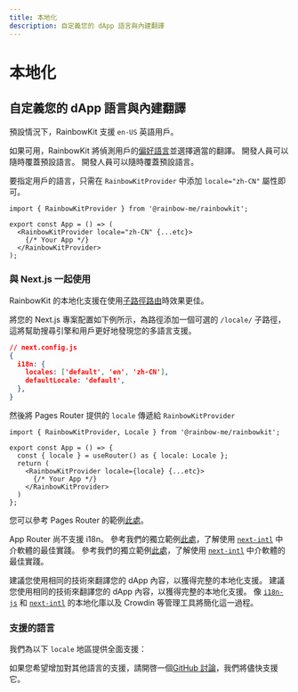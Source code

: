 ```yaml
---
title: 本地化
description: 自定義您的 dApp 語言與內建翻譯
---
```


# 本地化

## 自定義您的 dApp 語言與內建翻譯

預設情況下，RainbowKit 支援 `en-US` 英語用戶。

如果可用，RainbowKit 將偵測用戶的[偏好語言](https://developer.mozilla.org/en-US/docs/Web/API/Navigator/language)並選擇適當的翻譯。 開發人員可以隨時覆蓋預設語言。 開發人員可以隨時覆蓋預設語言。

要指定用戶的語言，只需在 `RainbowKitProvider` 中添加 `locale="zh-CN"` 屬性即可。

```tsx
import { RainbowKitProvider } from '@rainbow-me/rainbowkit';

export const App = () => (
  <RainbowKitProvider locale="zh-CN" {...etc}>
    {/* Your App */}
  </RainbowKitProvider>
);
```

### 與 Next.js 一起使用

RainbowKit 的本地化支援在使用[子路徑路由](https://nextjs.org/docs/pages/building-your-application/routing/internationalization#sub-path-routing)時效果更佳。

將您的 Next.js 專案配置如下例所示，為路徑添加一個可選的 `/locale/` 子路徑，這將幫助搜尋引擎和用戶更好地發現您的多語言支援。

```json
// next.config.js
{
  i18n: {
    locales: ['default', 'en', 'zh-CN'],
    defaultLocale: 'default',
  },
}
```

然後將 Pages Router 提供的 `locale` 傳遞給 `RainbowKitProvider`

```tsx
import { RainbowKitProvider, Locale } from '@rainbow-me/rainbowkit';

export const App = () => {
  const { locale } = useRouter() as { locale: Locale };
  return (
    <RainbowKitProvider locale={locale} {...etc}>
      {/* Your App */}
    </RainbowKitProvider>
  )
};
```

您可以參考 Pages Router 的範例[此處](https://github.com/rainbow-me/rainbowkit/tree/main/examples/with-next)。

App Router 尚不支援 i18n。 參考我們的獨立範例[此處](https://github.com/rainbow-me/rainbowkit/tree/main/examples/with-next-app-i18n)，了解使用 [`next-intl`](https://github.com/amannn/next-intl) 中介軟體的最佳實踐。 參考我們的獨立範例[此處](https://github.com/rainbow-me/rainbowkit/tree/main/examples/with-next-app-i18n)，了解使用 [`next-intl`](https://github.com/amannn/next-intl) 中介軟體的最佳實踐。

建議您使用相同的技術來翻譯您的 dApp 內容，以獲得完整的本地化支援。 建議您使用相同的技術來翻譯您的 dApp 內容，以獲得完整的本地化支援。 像 [`i18n-js`](https://github.com/fnando/i18n) 和 [`next-intl`](https://github.com/amannn/next-intl) 的本地化庫以及 Crowdin 等管理工具將簡化這一過程。

### 支援的語言

我們為以下 `locale` 地區提供全面支援：

<Table
  header={[
    '語言', '地區', '語系', '縮寫'
  ]}
  dataTypes={[
    'string', 'string', 'code', 'code'
  ]}
  data={[
    ['English', 'United States 🇺🇸', 'en-US', 'en'],
    ['中文', 'Mainland China 🇨🇳', 'zh-CN', 'zh-Hans', 'zh'],
    ['繁體中文', 'Hong Kong 🇭🇰', 'zh-HK'],
    ['繁體中文', 'Taiwan 🇹🇼', 'zh-TW', 'zh-Hant'],
    ['हिंदी', 'India 🇮🇳', 'hi-IN', 'hi'],
    ['Español', 'Latin America 🌎', 'es-419', 'es'],
    ['Français', 'France 🇫🇷', 'fr-FR', 'fr'],
    ['العربية', 'Middle East 🌍', 'ar-AR', 'ar'],
    ['Português', 'Brazil 🇧🇷', 'pt-BR', 'pt'],
    ['Русский', 'Russia 🇷🇺', 'ru-RU', 'ru'],
    ['Bahasa Indonesia', 'Indonesia 🇮🇩', 'id-ID', 'id'],
    ['日本語', 'Japan 🇯🇵', 'ja-JP', 'ja'],
    ['Türkçe', 'Turkey 🇹🇷', 'tr-TR', 'tr'],
    ['한국어', 'South Korea 🇰🇷', 'ko-KR', 'ko'],
    ['ภาษาไทย', 'Thailand 🇹🇭', 'th-TH', 'th'],
    ['українська', 'Ukraine 🇺🇦', 'uk-UA', 'ua'],
    ['Tiếng Việt', 'Vietnam 🇻🇳', 'vi-VN', 'vi'],
    ['Deutsch', 'Germany 🇩🇪', 'de-DE', 'de']
  ]}
/>

如果您希望增加對其他語言的支援，請開啓一個[GitHub 討論](https://github.com/rainbow-me/rainbowkit/discussions/new?category=ideas)，我們將儘快支援它。
